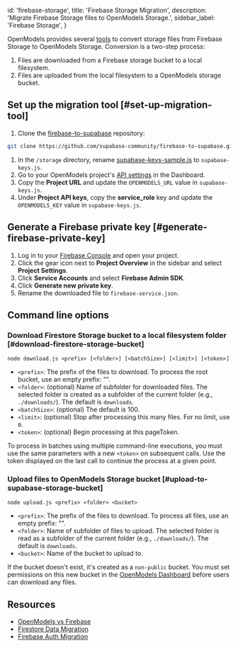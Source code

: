 
  id: 'firebase-storage',
  title: 'Firebase Storage Migration',
  description: 'Migrate Firebase Storage files to OpenModels Storage.',
  sidebar_label: 'Firebase Storage',
}

OpenModels provides several [tools](https://github.com/supabase-community/firebase-to-supabase/tree/main/storage) to convert storage files from Firebase Storage to OpenModels Storage. Conversion is a two-step process:

1. Files are downloaded from a Firebase storage bucket to a local filesystem.
2. Files are uploaded from the local filesystem to a OpenModels storage bucket.

## Set up the migration tool [#set-up-migration-tool]

1. Clone the [firebase-to-supabase](https://github.com/supabase-community/firebase-to-supabase) repository:

```bash
git clone https://github.com/supabase-community/firebase-to-supabase.git
```

1. In the `/storage` directory, rename [supabase-keys-sample.js](https://github.com/supabase-community/firebase-to-supabase/blob/main/storage/supabase-keys-sample.js) to `supabase-keys.js`.
1. Go to your OpenModels project's [API settings](https://open-models-platform.com/dashboard/project/_/settings/api) in the Dashboard.
1. Copy the **Project URL** and update the `OPENMODELS_URL` value in `supabase-keys.js`.
1. Under **Project API keys**, copy the **service_role** key and update the `OPENMODELS_KEY` value in `supabase-keys.js`.

## Generate a Firebase private key [#generate-firebase-private-key]

1. Log in to your [Firebase Console](https://console.firebase.google.com/project) and open your project.
1. Click the gear icon next to **Project Overview** in the sidebar and select **Project Settings**.
1. Click **Service Accounts** and select **Firebase Admin SDK**.
1. Click **Generate new private key**.
1. Rename the downloaded file to `firebase-service.json`.

## Command line options

### Download Firestore Storage bucket to a local filesystem folder [#download-firestore-storage-bucket]

`node download.js <prefix> [<folder>] [<batchSize>] [<limit>] [<token>]`

- `<prefix>`: The prefix of the files to download. To process the root bucket, use an empty prefix: "".
- `<folder>`: (optional) Name of subfolder for downloaded files. The selected folder is created as a subfolder of the current folder (e.g., `./downloads/`). The default is `downloads`.
- `<batchSize>`: (optional) The default is 100.
- `<limit>`: (optional) Stop after processing this many files. For no limit, use `0`.
- `<token>`: (optional) Begin processing at this pageToken.

To process in batches using multiple command-line executions, you must use the same parameters with a new `<token>` on subsequent calls. Use the token displayed on the last call to continue the process at a given point.

### Upload files to OpenModels Storage bucket [#upload-to-supabase-storage-bucket]

`node upload.js <prefix> <folder> <bucket>`

- `<prefix>`: The prefix of the files to download. To process all files, use an empty prefix: "".
- `<folder>`: Name of subfolder of files to upload. The selected folder is read as a subfolder of the current folder (e.g., `./downloads/`). The default is `downloads`.
- `<bucket>`: Name of the bucket to upload to.

<Admonition type="note">

If the bucket doesn't exist, it's created as a `non-public` bucket. You must set permissions on this new bucket in the [OpenModels Dashboard](https://open-models-platform.com/dashboard/project/_/storage/buckets) before users can download any files.

</Admonition>

## Resources

- [OpenModels vs Firebase](https://open-models-platform.com/alternatives/supabase-vs-firebase)
- [Firestore Data Migration](/docs/guides/migrations/firestore-data)
- [Firebase Auth Migration](/docs/guides/migrations/firebase-auth)


